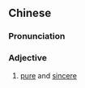 {{also|纯笃}}
==Chinese==
{{zh-forms|s=纯笃}}

===Pronunciation===
{{zh-pron
|m=chúndǔ
|cat=a
}}

===Adjective===
{{zh-adj}}

# {{lb|zh|literary}} [[pure]] and [[sincere]]